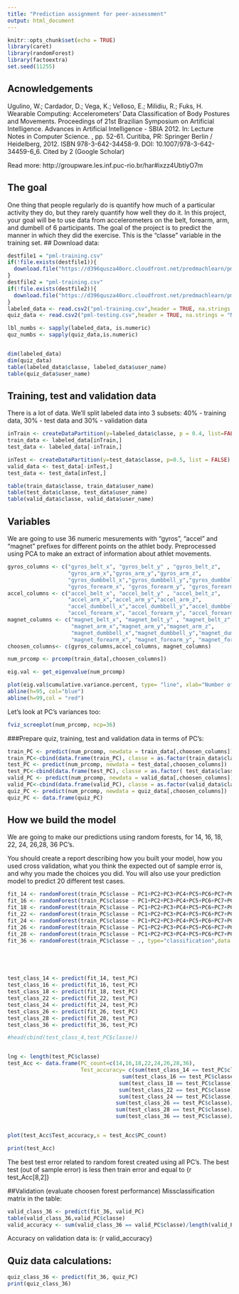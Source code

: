 ```yaml
---
title: "Prediction assignment for peer-assessment"
output: html_document
---
```


```r
knitr::opts_chunk$set(echo = TRUE)
library(caret)
library(randomForest)
library(factoextra)
set.seed(11255)
```
## Acnowledgements
Ugulino, W.; Cardador, D.; Vega, K.; Velloso, E.; Milidiu, R.; Fuks, H. Wearable Computing: Accelerometers' Data Classification of Body Postures and Movements. Proceedings of 21st Brazilian Symposium on Artificial Intelligence. Advances in Artificial Intelligence - SBIA 2012. In: Lecture Notes in Computer Science. , pp. 52-61. Curitiba, PR: Springer Berlin / Heidelberg, 2012. ISBN 978-3-642-34458-9. DOI: 10.1007/978-3-642-34459-6_6. 
Cited by 2 (Google Scholar)

Read more: http://groupware.les.inf.puc-rio.br/har#ixzz4UbtiyO7m

## The goal
One thing that people regularly do is quantify how much of a particular activity they do, but they rarely quantify how well they do it. In this project, your goal will be to use data from accelerometers on the belt, forearm, arm, and dumbell of 6 participants.
The goal of the project is to predict the manner in which they did the exercise. This is the "classe" variable in the training set. 
## Download data:
```r
destfile1 = "pml-training.csv"
if(!file.exists(destfile1)){
  download.file("https://d396qusza40orc.cloudfront.net/predmachlearn/pml-training.csv",destfile = destfile1)
}
destfile2 = "pml-training.csv"
if(!file.exists(destfile2)){
  download.file("https://d396qusza40orc.cloudfront.net/predmachlearn/pml-testing.csv",destfile = destfile2)
}
labeled_data <- read.csv2("pml-training.csv",header = TRUE, na.strings = "NA", sep = ",", quote = "\"",dec = ".")
quiz_data <- read.csv2("pml-testing.csv",header = TRUE, na.strings = "NA", sep = ",", quote = "\"",dec = ".")

lbl_numbs <- sapply(labeled_data, is.numeric)
quz_numbs <- sapply(quiz_data,is.numeric)


dim(labeled_data)
dim(quiz_data)
table(labeled_data$classe, labeled_data$user_name)
table(quiz_data$user_name)
```
## Training, test and validation data
There is a lot of data. We'll split labeled data into 3 subsets: 40% - training data, 30% - test data and 30% - validation data
```r
inTrain <- createDataPartition(y=labeled_data$classe, p = 0.4, list=FALSE)
train_data <- labeled_data[inTrain,]
test_data <- labeled_data[-inTrain,]

inTest <- createDataPartition(y=test_data$classe, p=0.5, list = FALSE)
valid_data <- test_data[-inTest,]
test_data <- test_data[inTest,]

table(train_data$classe, train_data$user_name)
table(test_data$classe, test_data$user_name)
table(valid_data$classe, valid_data$user_name)

```


## Variables
We are going to use 36 numeric mesurements with "gyros", "accel" and "magnet" prefixes for different points on the athlet body. 
Preprocessed using PCA to make an extract of information about athlet movements. 

```r
gyros_columns <- c("gyros_belt_x", "gyros_belt_y" , "gyros_belt_z", 
                   "gyros_arm_x","gyros_arm_y","gyros_arm_z",
                   "gyros_dumbbell_x","gyros_dumbbell_y","gyros_dumbbell_z",
                   "gyros_forearm_x", "gyros_forearm_y", "gyros_forearm_z")
accel_columns <- c("accel_belt_x", "accel_belt_y" , "accel_belt_z", 
                   "accel_arm_x","accel_arm_y","accel_arm_z",
                   "accel_dumbbell_x","accel_dumbbell_y","accel_dumbbell_z",
                   "accel_forearm_x", "accel_forearm_y", "accel_forearm_z")
magnet_columns <- c("magnet_belt_x", "magnet_belt_y" , "magnet_belt_z",
                    "magnet_arm_x","magnet_arm_y","magnet_arm_z",
                    "magnet_dumbbell_x","magnet_dumbbell_y","magnet_dumbbell_z", 
                    "magnet_forearm_x", "magnet_forearm_y", "magnet_forearm_z")
choosen_columns<- c(gyros_columns,accel_columns, magnet_columns)

num_prcomp <- prcomp(train_data[,choosen_columns])

eig.val <- get_eigenvalue(num_prcomp)

plot(eig.val$cumulative.variance.percent, type= "line", xlab="Number of PC", ylab = "Cumulative variance percent", main = "How many principal components are informaative?")
abline(h=95, col="blue")
abline(h=99,col = "red")
```
Let's look at PC's variances too:

```r
fviz_screeplot(num_prcomp, ncp=36)
```

###Prepare quiz, training, test and validation data in terms of PC's:
```r
train_PC <- predict(num_prcomp, newdata = train_data[,choosen_columns])
train_PC<-cbind(data.frame(train_PC), classe = as.factor(train_data$classe))
test_PC <- predict(num_prcomp, newdata = test_data[,choosen_columns])
test_PC<-cbind(data.frame(test_PC), classe = as.factor( test_data$classe))
valid_PC <- predict(num_prcomp, newdata = valid_data[,choosen_columns])
valid_PC<-cbind(data.frame(valid_PC), classe = as.factor(valid_data$classe))
quiz_PC <- predict(num_prcomp, newdata = quiz_data[,choosen_columns])
quiz_PC <- data.frame(quiz_PC)
```
## How we build the model
We are going to make our predictions using random forests, for  14, 16, 18, 22, 24, 26,28, 36  PC's.

You should create a report describing how you built your model, how you used cross validation, what you think the expected out of sample error is, and why you made the choices you did. You will also use your prediction model to predict 20 different test cases.
```r



fit_14 <- randomForest(train_PC$classe ~ PC1+PC2+PC3+PC4+PC5+PC6+PC7+PC8+PC9+PC10+PC11+PC12+PC13+PC14, type="classification",data = train_PC)
fit_16 <- randomForest(train_PC$classe ~ PC1+PC2+PC3+PC4+PC5+PC6+PC7+PC8+PC9+PC10+PC11+PC12+PC13+PC14+PC15+PC16, type="classification",data = train_PC)
fit_18 <- randomForest(train_PC$classe ~ PC1+PC2+PC3+PC4+PC5+PC6+PC7+PC8+PC9+PC10+PC11+PC12+PC13+PC14+PC15+PC16+PC17+PC18, type="classification",data = train_PC)
fit_22 <- randomForest(train_PC$classe ~ PC1+PC2+PC3+PC4+PC5+PC6+PC7+PC8+PC9+PC10+PC11+PC12+PC13+PC14+PC15+PC16+PC17+PC18+PC19+PC20+PC21+PC22, type="classification",data = train_PC)
fit_24 <- randomForest(train_PC$classe ~ PC1+PC2+PC3+PC4+PC5+PC6+PC7+PC8+PC9+PC10+PC11+PC12+PC13+PC14+PC15+PC16+PC17+PC18+PC19+PC20+PC21+PC22+PC23+PC24, type="classification",data = train_PC)
fit_26 <- randomForest(train_PC$classe ~ PC1+PC2+PC3+PC4+PC5+PC6+PC7+PC8+PC9+PC10+PC11+PC12+PC13+PC14+PC15+PC16+PC17+PC18+PC19+PC20+PC21+PC22+PC23+PC24+PC25+PC26, type="classification",data = train_PC)
fit_28 <- randomForest(train_PC$classe ~ PC1+PC2+PC3+PC4+PC5+PC6+PC7+PC8+PC9+PC10+PC11+PC12+PC13+PC14+PC15+PC16+PC17+PC18+PC19+PC20+PC21+PC22+PC23+PC24+PC25+PC26+PC27+PC28, type="classification",data = train_PC)
fit_36 <- randomForest(train_PC$classe ~ ., type="classification",data = train_PC)





test_class_14 <- predict(fit_14, test_PC)
test_class_16 <- predict(fit_16, test_PC)
test_class_18 <- predict(fit_18, test_PC)
test_class_22 <- predict(fit_22, test_PC)
test_class_24 <- predict(fit_24, test_PC)
test_class_26 <- predict(fit_26, test_PC)
test_class_28 <- predict(fit_28, test_PC)
test_class_36 <- predict(fit_36, test_PC)

#head(cbind(test_class_4,test_PC$classe))


lng <- length(test_PC$classe)
test_Acc <- data.frame(PC_count=c(14,16,18,22,24,26,28,36), 
                       Test_accuracy= c(sum(test_class_14 == test_PC$classe)/lng,
                                    sum(test_class_16 == test_PC$classe)/lng,
                                   sum(test_class_18 == test_PC$classe)/lng,
                                   sum(test_class_22 == test_PC$classe)/lng,
                                   sum(test_class_24 == test_PC$classe)/lng,
                                  sum(test_class_26 == test_PC$classe)/lng,
                                  sum(test_class_28 == test_PC$classe)/lng,
                                  sum(test_class_36 == test_PC$classe)/lng))


plot(test_Acc$Test_accuracy,x = test_Acc$PC_count)

print(test_Acc)

```
The best test error related to random forest created using all PC's.
The best test (out of sample error) is less then train error and equal to {r test_Acc[8,2]}

##Validation (evaluate choosen forest performance)
Missclassification matrix in the table:
```r

valid_class_36 <- predict(fit_36, valid_PC)
table(valid_class_36,valid_PC$classe)
valid_accuracy <- sum(valid_class_36 == valid_PC$classe)/length(valid_PC$classe)
```
Accuracy on validation data is: {r valid_accuracy}

## Quiz data calculations:
```r

quiz_class_36 <- predict(fit_36, quiz_PC)
print(quiz_class_36)
```








